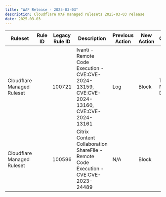 ```yaml
---
title: "WAF Release - 2025-03-03"
description: Cloudflare WAF managed rulesets 2025-03-03 release
date: 2025-03-03
---
```



<table style="width: 100%">
	<thead>
		<tr>
			<th>Ruleset</th>
			<th>Rule ID</th>
			<th>Legacy Rule ID</th>
			<th>Description</th>
			<th>Previous Action</th>
			<th>New Action</th>
			<th>Comments</th>
		</tr>
	</thead>
	<tbody>
		<tr>
			<td>Cloudflare Managed Ruleset</td>
			<td>
				<RuleID id="90356ececae3444b9accb3d393e63099" />
			</td>
			<td>100721</td>
			<td>
				Ivanti - Remote Code Execution - CVE:CVE-2024-13159, CVE:CVE-2024-13160,
				CVE:CVE-2024-13161
			</td>
			<td>Log</td>
			<td>Block</td>
			<td>This is a New Detection</td>
		</tr>
		<tr>
			<td>Cloudflare Managed Ruleset</td>
			<td>
				<RuleID id="6cf09ce2fa73482abb7f677ecac42ce2" />
			</td>
			<td>100596</td>
			<td>
				Citrix Content Collaboration ShareFile - Remote Code Execution -
				CVE:CVE-2023-24489
			</td>
			<td>N/A</td>
			<td>Block</td>
			<td></td>
		</tr>
	</tbody>
</table>
